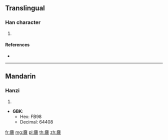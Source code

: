 {{character info/new}}
==Translingual==

===Han character===
{{Han char|rn=198|rad=鹿|as=14|sn=25|four=00223|canj=IPYX}}

# {{defn|Han|sort=鹿14}}

====References====
* {{Han ref|kx=1511.290|dkj=47702|dj=2040.160|hdz=74736.110|uh=9EA1|ud=40609|bh=F963|bd=63843}}

----

==Mandarin==

===Hanzi===
{{cmn-hanzi|pin=[[jī]] ([[ji1]])|wg=chi<sup>1</sup>}}

# {{defn|lang=cmn|sort=鹿14}}

* '''GBK''':
** Hex: FB98
** Decimal: 64408

[[fr:麡]]
[[mg:麡]]
[[pl:麡]]
[[th:麡]]
[[zh:麡]]